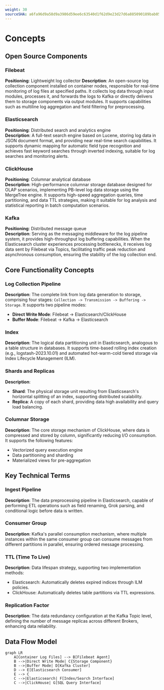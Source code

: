 ```yaml
---
weight: 30
sourceSHA: a6fa96d9a58d9a3986d59ee6c63540d1f62d9e23d27d6a885090189bab05ff2b
---
```


# Concepts

## Open Source Components

### Filebeat

**Positioning**: Lightweight log collector
**Description**: An open-source log collection component installed on container nodes, responsible for real-time monitoring of log files at specified paths. It collects log data through input modules, processes it, and forwards the logs to Kafka or directly delivers them to storage components via output modules. It supports capabilities such as multiline log aggregation and field filtering for preprocessing.

### Elasticsearch

**Positioning**: Distributed search and analytics engine\
**Description**: A full-text search engine based on Lucene, storing log data in JSON document format, and providing near real-time search capabilities. It supports dynamic mapping for automatic field type recognition and achieves fast keyword searches through inverted indexing, suitable for log searches and monitoring alerts.

### ClickHouse

**Positioning**: Columnar analytical database\
**Description**: High-performance columnar storage database designed for OLAP scenarios, implementing PB-level log data storage using the MergeTree engine. It supports high-speed aggregation queries, time partitioning, and data TTL strategies, making it suitable for log analysis and statistical reporting in batch computation scenarios.

### Kafka

**Positioning**: Distributed message queue\
**Description**: Serving as the messaging middleware for the log pipeline system, it provides high-throughput log buffering capabilities. When the Elasticsearch cluster experiences processing bottlenecks, it receives log data sent by Filebeat via Topics, facilitating traffic peak reduction and asynchronous consumption, ensuring the stability of the log collection end.

## Core Functionality Concepts

### Log Collection Pipeline

**Description**: The complete link from log data generation to storage, comprising four stages: `Collection -> Transmission -> Buffering -> Storage`. It supports two pipeline modes:

- **Direct Write Mode**: Filebeat → Elasticsearch/ClickHouse
- **Buffer Mode**: Filebeat → Kafka → Elasticsearch

### Index

**Description**: The logical data partitioning unit in Elasticsearch, analogous to a table structure in databases. It supports time-based rolling index creation (e.g., logstash-2023.10.01) and automated hot-warm-cold tiered storage via Index Lifecycle Management (ILM).

### Shards and Replicas

**Description**:

- **Shard**: The physical storage unit resulting from Elasticsearch's horizontal splitting of an index, supporting distributed scalability.
- **Replica**: A copy of each shard, providing data high availability and query load balancing.

### Columnar Storage

**Description**: The core storage mechanism of ClickHouse, where data is compressed and stored by column, significantly reducing I/O consumption. It supports the following features:

- Vectorized query execution engine
- Data partitioning and sharding
- Materialized views for pre-aggregation

## Key Technical Terms

### Ingest Pipeline

**Description**: The data preprocessing pipeline in Elasticsearch, capable of performing ETL operations such as field renaming, Grok parsing, and conditional logic before data is written.

### Consumer Group

**Description**: Kafka's parallel consumption mechanism, where multiple instances within the same consumer group can consume messages from different partitions in parallel, ensuring ordered message processing.

### TTL (Time To Live)

**Description**: Data lifespan strategy, supporting two implementation methods:

- Elasticsearch: Automatically deletes expired indices through ILM policies.
- ClickHouse: Automatically deletes table partitions via TTL expressions.

### Replication Factor

**Description**: The data redundancy configuration at the Kafka Topic level, defining the number of message replicas across different Brokers, enhancing data reliability.

## Data Flow Model

```mermaid
graph LR
    A[Container Log Files] --> B[Filebeat Agent]
    B -->|Direct Write Mode| C{Storage Component}
    B -->|Buffer Mode| D[Kafka Cluster]
    D --> E[Elasticsearch Consumer]
    E --> C
    C -->|Elasticsearch| F[Index/Search Interface]
    C -->|ClickHouse| G[SQL Query Interface]
```
